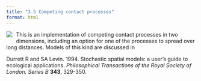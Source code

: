 ```yaml
---
title: "3.5 Competing contact processes"
format: html
---
```


[![](3.5-CompetingContactProcess2D.png)](3.5-CompetingContactProcess2D.nlogo){style="float:left; margin-right:10px; margin-bottom:5px;"} This is an implementation of competing contact processes in two dimensions, including an option for one of the processes to spread over long distances. Models of this kind are discussed in

Durrett R and SA Levin. 1994. Stochastic spatial models: a user’s guide to ecological applications. _Philosophical Transactions of the Royal Society of London. Series B_ **343**, 329-350.